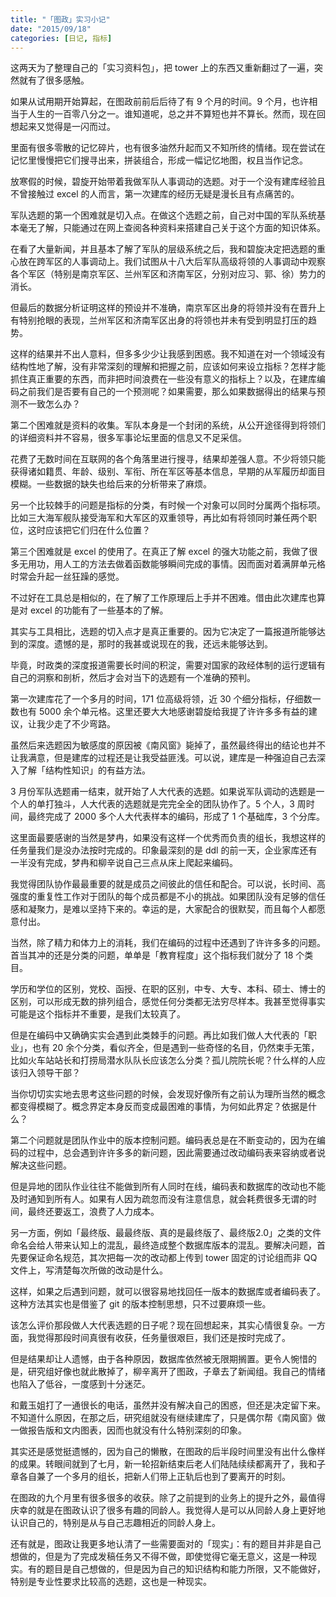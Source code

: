 ```yaml
---
title: "「图政」实习小记"
date: "2015/09/18"
categories: [日记, 指标]
---
```


这两天为了整理自己的「实习资料包」，把 tower 上的东西又重新翻过了一遍，突然就有了很多感触。

如果从试用期开始算起，在图政前前后后待了有 9 个月的时间。9 个月，也许相当于人生的一百零八分之一。谁知道呢，总之并不算短也并不算长。然而，现在回想起来又觉得是一闪而过。

里面有很多零散的记忆碎片，也有很多油然升起而又不知所终的情绪。现在尝试在记忆里慢慢把它们搜寻出来，拼装组合，形成一幅记忆地图，权且当作记念。

放寒假的时候，碧旋开始带着我做军队人事调动的选题。对于一个没有建库经验且不曾接触过 excel 的人而言，第一次建库的经历无疑是漫长且有点痛苦的。

军队选题的第一个困难就是切入点。在做这个选题之前，自己对中国的军队系统基本毫无了解，只能通过在网上查阅各种资料来搭建自己关于这个方面的知识体系。

在看了大量新闻，并且基本了解了军队的层级系统之后，我和碧旋决定把选题的重心放在跨军区的人事调动上。我们试图从十八大后军队高级将领的人事调动中观察各个军区（特别是南京军区、兰州军区和济南军区，分别对应习、郭、徐）势力的消长。

但最后的数据分析证明这样的预设并不准确，南京军区出身的将领并没有在晋升上有特别抢眼的表现，兰州军区和济南军区出身的将领也并未有受到明显打压的趋势。

这样的结果并不出人意料，但多多少少让我感到困惑。我不知道在对一个领域没有结构性地了解，没有非常深刻的理解和把握之前，应该如何来设立指标？怎样才能抓住真正重要的东西，而非把时间浪费在一些没有意义的指标上？以及，在建库编码之前我们是否要有自己的一个预测呢？如果需要，那么如果数据得出的结果与预测不一致怎么办？

第二个困难就是资料的收集。军队本身是一个封闭的系统，从公开途径得到将领们的详细资料并不容易，很多军事论坛里面的信息又不足采信。

花费了无数时间在互联网的各个角落里进行搜寻，结果却差强人意。不少将领只能获得诸如籍贯、年龄、级别、军衔、所在军区等基本信息，早期的从军履历却面目模糊。一些数据的缺失也给后来的分析带来了麻烦。

另一个比较棘手的问题是指标的分类，有时候一个对象可以同时分属两个指标项。比如三大海军舰队接受海军和大军区的双重领导，再比如有将领同时兼任两个职位，这时应该把它们归在什么位置？

第三个困难就是 excel 的使用了。在真正了解 excel 的强大功能之前，我做了很多无用功，用人工的方法去做着函数能够瞬间完成的事情。因而面对着满屏单元格时常会升起一丝狂躁的感觉。

不过好在工具总是相似的，在了解了工作原理后上手并不困难。借由此次建库也算是对 excel 的功能有了一些基本的了解。

其实与工具相比，选题的切入点才是真正重要的。因为它决定了一篇报道所能够达到的深度。遗憾的是，那时的我甚或说现在的我，还远未能够达到。

毕竟，时政类的深度报道需要长时间的积淀，需要对国家的政经体制的运行逻辑有自己的洞察和剖析，然后才会对当下的选题有一个准确的预判。

第一次建库花了一个多月的时间，171 位高级将领，近 30 个细分指标，仔细数一数也有 5000 余个单元格。这里还要大大地感谢碧旋给我提了许许多多有益的建议，让我少走了不少弯路。

虽然后来选题因为敏感度的原因被《南风窗》毙掉了，虽然最终得出的结论也并不让我满意，但是建库的过程还是让我受益匪浅。可以说，建库是一种强迫自己去深入了解「结构性知识」的有益方法。

3 月份军队选题甫一结束，就开始了人大代表的选题。如果说军队调动的选题是一个人的单打独斗，人大代表的选题就是完完全全的团队协作了。5 个人，3 周时间，最终完成了 2000 多个人大代表样本的编码，形成了 1 个基础库，3 个分库。

这里面最要感谢的当然是梦冉，如果没有这样一个优秀而负责的组长，我想这样的任务量我们是没办法按时完成的。印象最深刻的是 ddl 的前一天，企业家库还有一半没有完成，梦冉和柳辛说自己三点从床上爬起来编码。

我觉得团队协作最最重要的就是成员之间彼此的信任和配合。可以说，长时间、高强度的重复性工作对于团队的每个成员都是不小的挑战。如果团队没有足够的信任感和凝聚力，是难以坚持下来的。幸运的是，大家配合的很默契，而且每个人都愿意付出。

当然，除了精力和体力上的消耗，我们在编码的过程中还遇到了许许多多的问题。首当其冲的还是分类的问题，单单是「教育程度」这个指标我们就分了 18 个类目。

学历和学位的区别，党校、函授、在职的区别，中专、大专、本科、硕士、博士的区别，可以形成无数的排列组合，感觉任何分类都无法穷尽样本。我甚至觉得事实可能是这个指标并不重要，是我们太较真了。

但是在编码中又确确实实会遇到此类棘手的问题。再比如我们做人大代表的「职业」，也有 20 余个分类，看似齐全，但是遇到一些奇怪的名目，仍然束手无策，比如火车站站长和打捞局潜水队队长应该怎么分类？孤儿院院长呢？什么样的人应该归入领导干部？

当你切切实实地去思考这些问题的时候，会发现好像所有之前认为理所当然的概念都变得模糊了。概念界定本身反而变成最困难的事情，为何如此界定？依据是什么？

第二个问题就是团队作业中的版本控制问题。编码表总是在不断变动的，因为在编码的过程中，总会遇到许许多多的新问题，因此需要通过改动编码表来容纳或者说解决这些问题。

但是异地的团队作业往往不能做到所有人同时在线，编码表和数据库的改动也不能及时通知到所有人。如果有人因为疏忽而没有注意信息，就会耗费很多无谓的时间，最终还要返工，浪费了人力成本。

另一方面，例如「最终版、最最终版、真的是最终版了、最终版2.0」之类的文件命名会给人带来认知上的混乱，最终造成整个数据库版本的混乱。要解决问题，首先要保证命名规范，其次把每一次的改动都上传到 tower 固定的讨论组而非 QQ 文件上，写清楚每次所做的改动是什么。

这样，如果之后遇到问题，就可以很容易地找回任一版本的数据库或者编码表了。这种方法其实也是借鉴了 git 的版本控制思想，只不过要麻烦一些。

该怎么评价那段做人大代表选题的日子呢？现在回想起来，其实心情很复杂。一方面，我觉得那段时间真很有收获，任务量很艰巨，我们还是按时完成了。

但是结果却让人遗憾，由于各种原因，数据库依然被无限期搁置。更令人惋惜的是，研究组好像也就此散掉了，柳辛离开了图政，子章去了新闻组。我自己的情绪也陷入了低谷，一度感到十分迷茫。

和戴玉姐打了一通很长的电话，虽然并没有解决自己的困惑，但还是决定留下来。不知道什么原因，在那之后，研究组就没有继续建库了，只是偶尔帮《南风窗》做一做报告版和文内图表，因而也就没有什么特别深刻的印象。

其实还是感觉挺遗憾的，因为自己的懒散，在图政的后半段时间里没有出什么像样的成果。转眼间就到了七月，新一轮招新结束后老人们陆陆续续都离开了，我和子章各自兼了一个多月的组长，把新人们带上正轨后也到了要离开的时刻。

在图政的九个月里有很多很多的收获。除了之前提到的业务上的提升之外，最值得庆幸的就是在图政认识了很多有趣的同龄人。我觉得人是可以从同龄人身上更好地认识自己的，特别是从与自己志趣相近的同龄人身上。

还有就是，图政让我更多地认清了一些需要面对的「现实」：有的题目并非是自己想做的，但是为了完成发稿任务又不得不做，即使觉得它毫无意义，这是一种现实。有的题目是自己想做的，但是因为自己的知识结构和能力所限，又不能做好，特别是专业性要求比较高的选题，这也是一种现实。